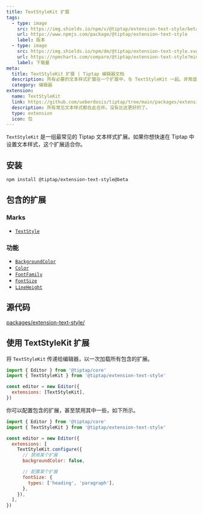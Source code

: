 ```yaml
---
title: TextStyleKit 扩展
tags:
  - type: image
    src: https://img.shields.io/npm/v/@tiptap/extension-text-style/beta?label=version
    url: https://www.npmjs.com/package/@tiptap/extension-text-style
    label: 版本
  - type: image
    src: https://img.shields.io/npm/dm/@tiptap/extension-text-style.svg
    url: https://npmcharts.com/compare/@tiptap/extension-text-style?minimal=true
    label: 下载量
meta:
  title: TextStyleKit 扩展 | Tiptap 编辑器文档
  description: 所有必要的文本样式扩展在一个扩展中，与 TextStyleKit 一起。非常适合快速注册 Tiptap 中最常见的文本样式。更多内容见文档！
  category: 编辑器
extension:
  name: TextStyleKit
  link: https://github.com/ueberdosis/tiptap/tree/main/packages/extension-text-style
  description: 所有常见文本样式都在此合并。没有比这更好的了。
  type: extension
  icon: 包
---
```



`TextStyleKit` 是一组最常见的 Tiptap 文本样式扩展。如果你想快速在 Tiptap 中设置文本样式，这个扩展适合你。

<CodeDemo path="/Marks/Textstyle" />

## 安装

```bash
npm install @tiptap/extension-text-style@beta
```

## 包含的扩展

### Marks

- [`TextStyle`](/editor/extensions/marks/text-style)

### 功能

- [`BackgroundColor`](/editor/extensions/functionality/background-color)
- [`Color`](/editor/extensions/functionality/color)
- [`FontFamily`](/editor/extensions/functionality/fontfamily)
- [`FontSize`](/editor/extensions/functionality/fontsize)
- [`LineHeight`](/editor/extensions/functionality/line-height)

## 源代码

[packages/extension-text-style/](https://github.com/ueberdosis/tiptap/blob/main/packages/extension-text-style/)

## 使用 TextStyleKit 扩展

将 `TextStyleKit` 传递给编辑器，以一次加载所有包含的扩展。

```js
import { Editor } from '@tiptap/core'
import { TextStyleKit } from '@tiptap/extension-text-style'

const editor = new Editor({
  extensions: [TextStyleKit],
})
```

你可以配置包含的扩展，甚至禁用其中一些，如下所示。

```js
import { Editor } from '@tiptap/core'
import { TextStyleKit } from '@tiptap/extension-text-style'

const editor = new Editor({
  extensions: [
    TextStyleKit.configure({
      // 禁用某个扩展
      backgroundColor: false,

      // 配置某个扩展
      fontSize: {
        types: ['heading', 'paragraph'],
      },
    }),
  ],
})
```